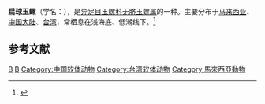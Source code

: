 {{Speciesbox 
| taxon = Polinices albumen
| binomial_authority = (Linnaeus, 1758)
}}
'''扁球玉螺'''（学名：''{{lang|la|Polinices albumen}}''），是[[异足目|异足目]][[玉螺科|玉螺科]][[无脐玉螺属|无脐玉螺属]]的一种。主要分布于[[马来西亚|马来西亚]]、[[中国大陆|中国大陆]]、[[台湾|台湾]]，常栖息在浅海底、低潮线下。<ref>{{cite web|url=http://shell.sinica.edu.tw/chinese/shellbase_detail.php?science_no=636|title=国际贝库：扁球玉螺|publisher=台湾贝类资料库|accessdate=2009-08-11|archive-date=2016-03-04|archive-url=https://web.archive.org/web/20160304112131/http://shell.sinica.edu.tw/chinese/shellbase_detail.php?science_no=636|dead-url=no}}</ref>

== 参考文献 ==
{{reflist|2}}
{{Taxonbar|from=Q11075612}}

[[Category:乳玉螺屬|B]]
[[Category:_1758年描述的软体动物|B]]
[[Category:中国软体动物|Category:中国软体动物]]
[[Category:台湾软体动物|Category:台湾软体动物]]
[[Category:馬來西亞動物|Category:馬來西亞動物]]